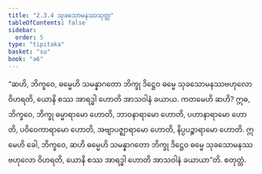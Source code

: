 ```yaml
---
title: "2.3.4 သုခသောမနဿသုတ္တ"
tableOfContents: false
sidebar:
  order: 5
type: "tipitaka"
basket: "su"
book: "a6"
---
```



<DynamicBreadcrumb />

<Division number="78" book="a6">

<Paragraph number="662" book="a6">
“ဆဟိ, ဘိက္ခဝေ, ဓမ္မေဟိ သမန္နာဂတော ဘိက္ခု ဒိဋ္ဌေဝ ဓမ္မေ သုခသောမနဿဗဟုလော ဝိဟရတိ, ယောနိ စဿ အာရဒ္ဓါ ဟောတိ အာသဝါနံ ခယာယ. ကတမေဟိ ဆဟိ? ဣဓ, ဘိက္ခဝေ, ဘိက္ခု ဓမ္မာရာမော ဟောတိ, ဘာဝနာရာမော ဟောတိ, ပဟာနာရာမော ဟောတိ, ပဝိဝေကာရာမော ဟောတိ, အဗျာပဇ္ဈာရာမော ဟောတိ, နိပ္ပပဉ္စာရာမော ဟောတိ. ဣမေဟိ ခေါ, ဘိက္ခဝေ, ဆဟိ ဓမ္မေဟိ သမန္နာဂတော ဘိက္ခု ဒိဋ္ဌေဝ ဓမ္မေ သုခသောမနဿဗဟုလော ဝိဟရတိ, ယောနိ စဿ အာရဒ္ဓါ ဟောတိ အာသဝါနံ ခယာယာ”တိ.

</Paragraph>
</Division>

<Paragraph number="663" type="center" book="a6">
စတုတ္ထံ.
</Paragraph>